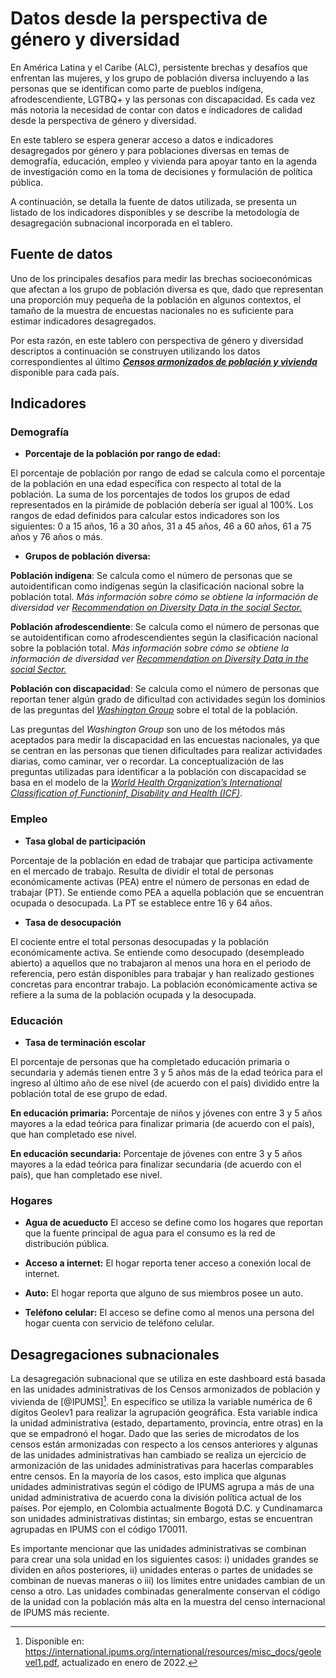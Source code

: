 # Datos desde la perspectiva de género y diversidad {#gdi}

En América Latina y el Caribe (ALC), persistente brechas y desafíos que enfrentan las mujeres, y los grupo de población diversa incluyendo a las personas que se identifican como parte de pueblos indígena, afrodescendiente, LGTBQ+ y las personas con discapacidad. Es cada vez más notoria la necesidad de contar con datos e indicadores de calidad desde la perspectiva de género y diversidad.

En este tablero se espera generar acceso a datos e indicadores desagregados por género y para poblaciones diversas en temas de demografía, educación, empleo y vivienda para apoyar tanto en la agenda de investigación como en la toma de decisiones y formulación de política pública.

A continuación, se detalla la fuente de datos utilizada, se presenta un listado de los indicadores disponibles y se describe la metodología de desagregación subnacional incorporada en el tablero.

## Fuente de datos

Uno de los principales desafíos para medir las brechas socioeconómicas que afectan a los grupo de población diversa es que, dado que representan una proporción muy pequeña de la población en algunos contextos, el tamaño de la muestra de encuestas nacionales no es suficiente para estimar indicadores desagregados.

Por esta razón, en este tablero con perspectiva de género y diversidad descriptos a continuación se construyen utilizando los datos correspondientes al último [***Censos armonizados de población y vivienda***](#HC) disponible para cada país.

## Indicadores

### Demografía {.unnumbered}

-   **Porcentaje de la población por rango de edad:**

El porcentaje de población por rango de edad se calcula como el porcentaje de la población en una edad específica con respecto al total de la población. La suma de los porcentajes de todos los grupos de edad representados en la pirámide de población debería ser igual al 100%. Los rangos de edad definidos para calcular estos indicadores son los siguientes: 0 a 15 años, 16 a 30 años, 31 a 45 años, 46 a 60 años, 61 a 75 años y 76 años o más.

-   **Grupos de población diversa:**

**Población indígena**: Se calcula como el número de personas que se autoidentifican como indígenas según la clasificación nacional sobre la población total. *Más información sobre cómo se obtiene la información de diversidad ver* [*Recommendation on Diversity Data in the social Sector.*](https://publications.iadb.org/en/recommendations-diversity-data-social-sector)

**Población afrodescendiente**: Se calcula como el número de personas que se autoidentifican como afrodescendientes según la clasificación nacional sobre la población total. *Más información sobre cómo se obtiene la información de diversidad ver* [*Recommendation on Diversity Data in the social Sector.*](https://publications.iadb.org/en/recommendations-diversity-data-social-sector)

**Población con discapacidad**: Se calcula como el número de personas que reportan tener algún grado de dificultad con actividades según los dominios de las preguntas del [*Washington Group*](https://www.washingtongroup-disability.com/fileadmin/uploads/wg/Documents/Questions/Washington_Group_Questionnaire__1_-_WG_Short_Set_on_Functioning__June_2022_.pdf) sobre el total de la población.

Las preguntas del *Washington Group* son uno de los métodos más aceptados para medir la discapacidad en las encuestas nacionales, ya que se centran en las personas que tienen dificultades para realizar actividades diarias, como caminar, ver o recordar. La conceptualización de las preguntas utilizadas para identificar a la población con discapacidad se basa en el modelo de la [*World Health Organization's International Classification of Functioninf, Disability and Health (ICF)*](https://www.who.int/classifications/international-classification-of-functioning-disability-and-health).

### Empleo {.unnumbered}

-   **Tasa global de participación**

Porcentaje de la población en edad de trabajar que participa activamente en el mercado de trabajo. Resulta de dividir el total de personas económicamente activas (PEA) entre el número de personas en edad de trabajar (PT). Se entiende como PEA a aquella población que se encuentran ocupada o desocupada. La PT se establece entre 16 y 64 años.

-   **Tasa de desocupación**

El cociente entre el total personas desocupadas y la población económicamente activa. Se entiende como desocupado (desempleado abierto) a aquellos que no trabajaron al menos una hora en el periodo de referencia, pero están disponibles para trabajar y han realizado gestiones concretas para encontrar trabajo. La población económicamente activa se refiere a la suma de la población ocupada y la desocupada.

### Educación {.unnumbered}

-   **Tasa de terminación escolar**

El porcentaje de personas que ha completado educación primaria o secundaria y además tienen entre 3 y 5 años más de la edad teórica para el ingreso al último año de ese nivel (de acuerdo con el país) dividido entre la población total de ese grupo de edad.

**En educación primaria:** Porcentaje de niños y jóvenes con entre 3 y 5 años mayores a la edad teórica para finalizar primaria (de acuerdo con el país), que han completado ese nivel.

**En educación secundaria:** Porcentaje de jóvenes con entre 3 y 5 años mayores a la edad teórica para finalizar secundaria (de acuerdo con el país), que han completado ese nivel.


### Hogares {.unnumbered}

-   **Agua de acueducto** El acceso se define como los hogares que reportan que la fuente principal de agua para el consumo es la red de distribución pública.

-   **Acceso a internet:** El hogar reporta tener acceso a conexión local de internet.

-   **Auto:** El hogar reporta que alguno de sus miembros posee un auto.

-   **Teléfono celular:** El acceso se define como al menos una persona del hogar cuenta con servicio de teléfono celular.

## Desagregaciones subnacionales

La desagregación subnacional que se utiliza en este dashboard está basada en las unidades administrativas de los Censos armonizados de población y vivienda de [@IPUMS][^03-gyd-1]. En específico se utiliza la variable numérica de 6 dígitos Geolev1 para realizar la agrupación geográfica. Esta variable indica la unidad administrativa (estado, departamento, provincia, entre otras) en la que se empadronó el hogar. Dado que las series de microdatos de los censos están armonizadas con respecto a los censos anteriores y algunas de las unidades administrativas han cambiado se realiza un ejercicio de armonización de las unidades administrativas para hacerlas comparables entre censos. En la mayoría de los casos, esto implica que algunas unidades administrativas según el código de IPUMS agrupa a más de una unidad administrativa de acuerdo cona la división política actual de los países. Por ejemplo, en Colombia actualmente Bogotá D.C. y Cundinamarca son unidades administrativas distintas; sin embargo, estas se encuentran agrupadas en IPUMS con el código 170011.

Es importante mencionar que las unidades administrativas se combinan para crear una sola unidad en los siguientes casos: i) unidades grandes se dividen en años posteriores, ii) unidades enteras o partes de unidades se combinan de nuevas maneras o iii) los límites entre unidades cambian de un censo a otro. Las unidades combinadas generalmente conservan el código de la unidad con la población más alta en la muestra del censo internacional de IPUMS más reciente.

[^03-gyd-1]: Disponible en: <https://international.ipums.org/international/resources/misc_docs/geolevel1.pdf>, actualizado en enero de 2022.

